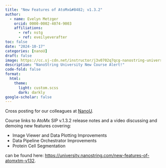 ```yaml
---
title: "New Features of AtoMx&#8482; v1.3.2"
author:
  - name: Evelyn Metzger
    orcid: 0000-0002-4074-9003
    affiliations: 
      - ref: nstg
      - ref: eveilyeverafter
toc: false
date: "2024-10-17"
categories: [nanoU]
draft: false
image: https://cc.sj-cdn.net/instructor/j3v0702q7qcg-nanostring-university/courses/3ppjfhs3ah3wf/promo-image.1728930731.png
description: "NanoString University New Course Alert!"
code-fold: false
format: 
  html:
    theme: 
      light: custom.scss
      dark: darkly
google-scholar: false
---
```


Cross posting for our colleagues at [NanoU](https://university.nanostring.com/). 

Course links to AtoMx SIP v.1.3.2 release notes and a video discussing and demoing new features covering:

- Image Viewer and Data Plotting Improvements
- Data Pipeline Orchestrator Improvements
- Protein Cell Segmentation

can be found here: [https://university.nanostring.com/new-features-of-atomxtm-v132](https://university.nanostring.com/new-features-of-atomxtm-v132).






